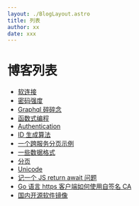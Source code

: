 ```yaml
---
layout: ./BlogLayout.astro
title: 列表
author: xx
date: xxx
---
```



# 博客列表

- [软连接](/blogs/2022-12-06-soft-link)
- [密码强度](/blogs/2022-10-17-password-strength)
- [Graphql 碎碎念](/blogs/2022-09-19-graphql-gossip)
- [函数式编程](/blogs/2022-08-25-fp)
- [Authentication](/blogs/2022-08-22-authn)
- [ID 生成算法](/blogs/2022-08-18-id)
- [一个跨服务分页示例](/blogs/2022-08-02-pagination)
- [一些数据格式](/blogs/2022-08-01-data-format)
- [分页](/blogs/2022-07-27-pagination)
- [Unicode](/blogs/2022-06-25-unicode)
- [记一个 JS return await 问题](/blogs/2022-06-23-js-return-await)
- [Go 语言 https 客户端如何使用自签名 CA](/blogs/2022-06-06-go-http-client-use-self-siged-ca)
- [国内开源软件镜像](/blogs/2023-04-17-mirrors)
